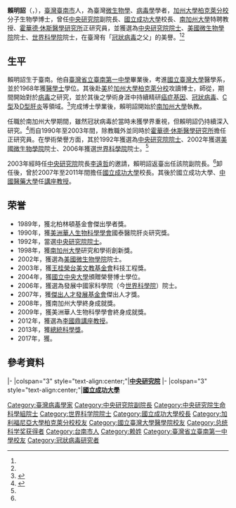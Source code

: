 {{Infobox scientist
| honorific_prefix  = 
| name              = 賴明詔
| honorific_suffix  = 
| native_name       = 
| native_name_lang  = 
| image             = 
| image_size        = 
| image_upright     = 
| alt               = 
| caption           = 
| birth_date        = {{birth date and age|1942|09|08}}
| birth_place       = {{TWN-JPN}}[[臺南州|臺南州]][[臺南市_(州轄市)|臺南市]]
| death_date        = 
| death_place       = 
| death_cause       = 
| resting_place     = 
| resting_place_coordinates = 
| other_names       = 
| pronounce         =
| residence         = 
| citizenship       = {{plainlist |
*{{JPN-1868}}（1942年－1945年）
*{{TWN}}（1945年至今）
}}
| nationality       = 
| permanent_residency =
| fields            = [[微生物學|微生物學]]、[[病毒學|病毒學]]<ref name="院士簡歷">{{cite web | language = zh | title = 院士簡歷－賴明詔 | url = https://academicians.sinica.edu.tw/index.php?r=academician-n%2Fshow&id=97 | date =  | accessdate = 2021-10-13 | archive-date =  | archive-url =  | dead-url = no }}</ref>
| workplaces        = {{plainlist |
* [[南加州大學|南加州大學]]
* [[霍華德·休斯醫學研究所|霍華德·休斯醫學研究所]]
* [[中央研究院|中央研究院]]
* [[國立成功大學|國立成功大學]]<ref name="院士簡歷"/>
}}
| patrons           = 
| education         = [[加州大學柏克萊分校|加州大學柏克萊分校]]分子生物學博士（1973年）
| alma_mater        = {{plainlist |
* [[國立臺灣大學|國立臺灣大學]]
* [[加州大學柏克萊分校|加州大學柏克萊分校]]
}}
| thesis_title      = 
| thesis_url        = 
| thesis_year       = 
| doctoral_advisor  = {{Tsl|en|Peter Duesberg|彼得·迪斯貝格}}
| academic_advisors = 
| doctoral_students = 
| notable_students  = 
| known_for         = [[冠狀病毒|冠狀病毒]]研究
| influences        = 
| influenced        = 
| awards            = {{plainlist |
* 北柏林頓基金會 傑出學者獎（1989年）
* [[美洲華人生物科學學會|美洲華人生物科學學會]] 國泰醫院肝炎研究獎（1990年）
* [[南加州大學|南加州大學]] 研究和學術創新獎（1998年）
* [[台美文教基金會|王桂榮台美文教基金會]] 科技工程獎（2003年）
* [[傑出人才發展基金會|傑出人才發展基金會]] 傑出人才獎（2007年）
* 南加州大學 終身成就獎（2008年）
* 美洲華人生物科學學會 終身成就獎（2009年）
* [[總統科學獎|總統科學獎]] 生命科學組（2013年）
* {{Tsl|ja|日経アジア賞|日經亞洲獎}} 科學技術組（2017年）<ref name="院士簡歷"/><ref name="總統科學獎">{{cite web | language = zh | title = 2013生命科學獎得獎者－賴明詔院士個人簡歷 | url = https://web.most.gov.tw/SciencePrize/2019/4663635636.html | date =  | accessdate = 2021-10-13 | archive-date =  | archive-url =  | dead-url = no }}</ref>
}}
| author_abbrev_bot = 
| author_abbrev_zoo = 
| spouse            = 翁惠瑛<ref name="之父">{{cite news|title=獨／冠狀病毒之父：台灣應檢討下一步該怎麼走 |publisher=[[聯合新聞網|聯合新聞網]] |date=2021-09-13 |author=修瑞瑩 |url=https://udn.com/news/story/120940/5741674 |archiveurl= |archivedate= |deadurl= |accessdate=2021-10-13 |language=zh-tw}}</ref>
| partner           = 
| children          = 
| signature         = 
| signature_alt     = 
| website           = 
| footnotes         = 
}}
'''賴明詔'''（{{lang-en|'''Michael Ming-Chiao Lai'''}}，{{bd|1942年|9月8日||}}），[[臺灣|臺灣]][[臺南市|臺南市]]人，為臺灣[[微生物學|微生物學]]、[[病毒學|病毒學]]學者，[[加州大學柏克萊分校|加州大學柏克萊分校]]分子生物學博士，曾任[[中央研究院|中央研究院]]副院長、[[國立成功大學|國立成功大學]]校長、[[南加州大學|南加州大學]]特聘教授、[[霍華德·休斯醫學研究所|霍華德·休斯醫學研究所]]正研究員，並獲選為[[中央研究院院士|中央研究院院士]]、[[美國微生物學會|美國微生物學院]]院士、[[世界科學院|世界科學院]]院士，在臺灣有「[[冠狀病毒|冠狀病毒]]之父」的美譽。<ref name="之父"/><ref name="院士簡歷"/>

==生平==
賴明詔生于臺南。他自[[國立臺南第一高級中學|臺灣省立臺南第一中學]]畢業後，考進[[國立臺灣大學|國立臺灣大學]]醫學系，並於1968年獲[[醫學士|醫學士]]學位。其後赴[[美國|美]]於[[加州大學柏克萊分校|加州大學柏克萊分校]]攻讀博士，師從{{Tsl|en|Peter Duesberg|彼得·迪斯貝格}}，期間開始對於[[病毒|病毒]]之研究，並於其後之學術身涯中持續精研[[癌基因|癌症基因]]、[[冠狀病毒|冠狀病毒]]、[[C型肝炎|C型]]及[[D型肝炎|D型肝炎]]等領域。<ref>{{cite news|title=台灣冠狀病毒之父院士賴明詔：新冠病毒不可能完全消除 |publisher=[[聯合新聞網|聯合新聞網]] |date=2021-05-13 |author=徐如宜 |url=https://health.udn.com/health/story/120951/4560308 |archiveurl= |archivedate= |deadurl= |accessdate=2021-10-13 |language=zh-tw}}</ref>完成博士學業後，賴明詔開始於[[南加州大學|南加州大學]]執教。

任職於南加州大學期間，雖然冠狀病毒於當時未獲學界重視，但賴明詔仍持續深入研究。<ref name="衛福">{{cite magazine |author=林怡慧 |date=2020-09 |title=冠狀病毒之父賴明詔專訪－貫徹科學家精神，投入病毒研究之路 |url=http://www.mohwpaper.tw/adv3/maz30/omz26.html |magazine=衛福季刊 |location= |publisher=[[中華民國衛生福利部|衛生福利部]] |access-date=2021-10-13}}</ref>而自1990年至2003年間，除教職外並同時於[[霍華德·休斯醫學研究所|霍華德·休斯醫學研究所]]擔任正研究員。在學術榮譽方面，其於1992年獲選為[[中央研究院院士|中央研究院院士]]、2002年獲選[[美國微生物學會|美國微生物學院]]院士、2006年獲選[[世界科學院|世界科學院]]院士。<ref name="院士簡歷"/>

2003年經時任[[中央研究院|中央研究院]]院長[[李遠哲|李遠哲]]的邀請，賴明詔返臺出任該院副院長。<ref name="衛福"/>卸任後，曾於2007年至2011年間擔任[[國立成功大學|國立成功大學]]校長。其後於國立成功大學、[[中國醫藥大學|中國醫藥大學]]任[[講座教授|講座教授]]。

== 荣誉 ==
* 1989年，獲北柏林頓基金會傑出學者獎。
* 1990年，獲[[美洲華人生物科學學會|美洲華人生物科學學會]]國泰醫院肝炎研究獎。
* 1992年，當選[[中央研究院院士|中央研究院院士]]。
* 1998年，獲[[南加州大學|南加州大學]]研究和學術創新獎。
* 2002年，獲選為[[美國微生物學會|美國微生物學院]]院士。
* 2003年，獲[[台美文教基金會|王桂榮台美文教基金會]]科技工程獎。
* 2004年，獲[[國立中央大學|國立中央大學]]頒贈榮譽博士學位。
* 2006年，獲選為發展中國家科學院（今[[世界科學院|世界科學院]]）院士。
* 2007年，獲[[傑出人才發展基金會|傑出人才發展基金會]]傑出人才獎。
* 2008年，獲南加州大學終身成就獎。
* 2009年，獲美洲華人生物科學學會終身成就獎。
* 2012年，獲選為[[李國鼎科技與人文講座|李國鼎講座教授]]。
* 2013年，獲[[總統科學獎|總統科學獎]]。
* 2017年，獲{{Tsl|ja|日経アジア賞|日經亞洲獎}}。

== 參考資料 ==
{{Reflist}}

{{start box}}
{{S-aca}}
|-
|colspan="3" style="text-align:center;"|'''[[中央研究院|中央研究院]]'''
{{s-before|[[陳長謙|陳長謙]]}}
{{s-title|副院長|2003年7月1日－2006年10月18日}}
{{s-after|[[王惠鈞|王惠鈞]]}}
|-
|colspan="3" style="text-align:center;"|'''[[國立成功大學|國立成功大學]]'''
{{s-before|[[高強_(台灣)|高強]]}}
{{s-title|校長|2007年2月1日－2011年1月31日}}
{{s-after|[[黃煌煇|黃煌煇]]}}
{{end box}}

{{总统科学奖}}
{{中央研究院第十九届院士}}
{{Authority control}}
{{DEFAULTSORT:L}}

[[Category:臺灣病毒學家|Category:臺灣病毒學家]]
[[Category:中央研究院副院長|Category:中央研究院副院長]]
[[Category:中央研究院生命科學組院士|Category:中央研究院生命科學組院士]]
[[Category:世界科学院院士|Category:世界科学院院士]]
[[Category:國立成功大學校長|Category:國立成功大學校長]]
[[Category:加利福尼亞大學柏克萊分校校友|Category:加利福尼亞大學柏克萊分校校友]]
[[Category:國立臺灣大學醫學院校友|Category:國立臺灣大學醫學院校友]]
[[Category:总统科学奖获得者|Category:总统科学奖获得者]]
[[Category:台南市人|Category:台南市人]]
[[Category:赖姓|Category:赖姓]]
[[Category:臺灣省立臺南第一中學校友|Category:臺灣省立臺南第一中學校友]]
[[Category:冠狀病毒研究者|Category:冠狀病毒研究者]]